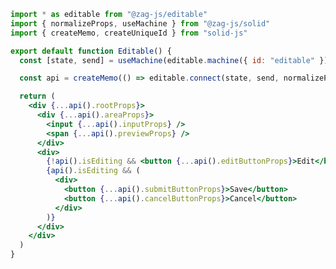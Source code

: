 ```jsx
import * as editable from "@zag-js/editable"
import { normalizeProps, useMachine } from "@zag-js/solid"
import { createMemo, createUniqueId } from "solid-js"

export default function Editable() {
  const [state, send] = useMachine(editable.machine({ id: "editable" }))

  const api = createMemo(() => editable.connect(state, send, normalizeProps))

  return (
    <div {...api().rootProps}>
      <div {...api().areaProps}>
        <input {...api().inputProps} />
        <span {...api().previewProps} />
      </div>
      <div>
        {!api().isEditing && <button {...api().editButtonProps}>Edit</button>}
        {api().isEditing && (
          <div>
            <button {...api().submitButtonProps}>Save</button>
            <button {...api().cancelButtonProps}>Cancel</button>
          </div>
        )}
      </div>
    </div>
  )
}
```
